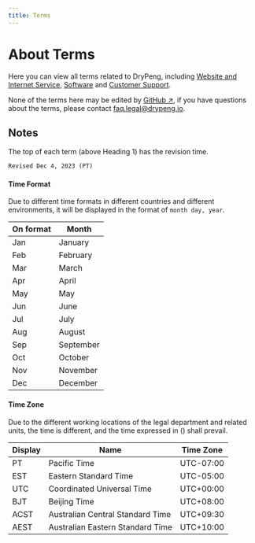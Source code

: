 ```yaml
---
title: Terms
---
```


# About Terms

Here you can view all terms related to DryPeng, including [Website and Internet Service](/terms/web), [Software](/terms/soft) and [Customer Support](terms/cs).

None of the terms here may be edited by [GitHub ↗](https://github.com/), if you have questions about the terms, please contact faq.legal@drypeng.io.


## Notes

The top of each term (above Heading 1) has the revision time. 

```md filename="Example"
Revised Dec 4, 2023 (PT)
```

#### Time Format

Due to different time formats in different countries and different environments, it will be displayed in the format of `month day, year`.

|On format|Month|
|---|---|
|Jan|January|
|Feb|February|
|Mar|March|
|Apr|April|
|May|May|
|Jun|June|
|Jul|July|
|Aug|August|
|Sep|September|
|Oct|October|
|Nov|November|
|Dec|December|


#### Time Zone

Due to the different working locations of the legal department and related units, the time is different, and the time expressed in () shall prevail.

|Display|Name|Time Zone|
|---|---|---|
|PT|Pacific Time|UTC-07:00|
|EST|Eastern Standard Time|UTC-05:00|
|UTC|Coordinated Universal Time|UTC+00:00|
|BJT|Beijing Time|UTC+08:00|
|ACST|Australian Central Standard Time|UTC+09:30|
|AEST|Australian Eastern Standard Time|UTC+10:00|
